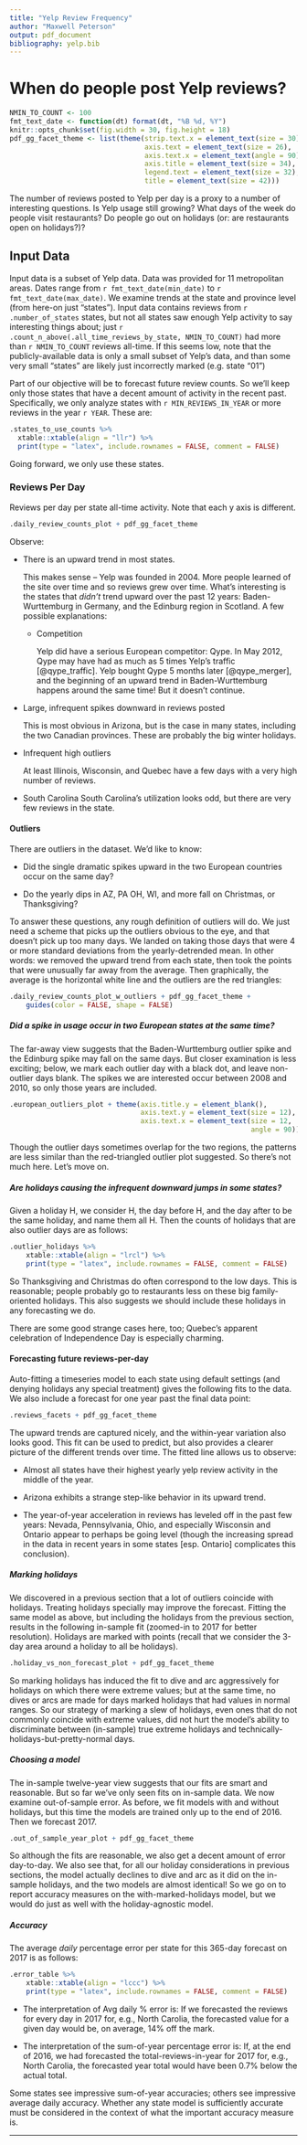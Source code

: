 ```yaml
---
title: "Yelp Review Frequency"
author: "Maxwell Peterson"
output: pdf_document
bibliography: yelp.bib
---
```


# When do people post Yelp reviews?

```r
NMIN_TO_COUNT <- 100
fmt_text_date <- function(dt) format(dt, "%B %d, %Y")
knitr::opts_chunk$set(fig.width = 30, fig.height = 18)
pdf_gg_facet_theme <- list(theme(strip.text.x = element_text(size = 30),
                                 axis.text = element_text(size = 26),
                                 axis.text.x = element_text(angle = 90),
                                 axis.title = element_text(size = 34),
                                 legend.text = element_text(size = 32),
                                 title = element_text(size = 42)))
```

The number of reviews posted to Yelp per day is a proxy to
a number of interesting questions. Is Yelp usage still growing? What days of
the week do people visit restaurants? Do people go out on holidays (or: are
restaurants open on holidays?)?

## Input Data
Input data is a subset of Yelp data. Data was provided for 11 metropolitan areas.
Dates range from `r fmt_text_date(min_date)` to
`r fmt_text_date(max_date)`. We examine trends at the state and province level
(from here-on just "states"). Input data contains reviews from
`r .number_of_states` states, but not all states saw enough Yelp activity to
say interesting things about; just
`r .count_n_above(.all_time_reviews_by_state, NMIN_TO_COUNT)`
had more than `r NMIN_TO_COUNT` reviews all-time. If this seems low, note that
the publicly-available data is only a small subset of Yelp's data, and than
some very small "states" are likely just incorrectly marked (e.g. state "01")

Part of our objective will be to forecast future review counts. So we'll
keep only those states that have a decent amount of activity in the recent past.
Specifically, we only analyze states with `r MIN_REVIEWS_IN_YEAR` or more
reviews in the year `r YEAR`.  These are:
```r
.states_to_use_counts %>%
  xtable::xtable(align = "llr") %>%
  print(type = "latex", include.rownames = FALSE, comment = FALSE)
```

Going forward, we only use these states.

\pagebreak
      	
### Reviews Per Day
Reviews per day per state all-time activity.
Note that each y axis is different.

```r
.daily_review_counts_plot + pdf_gg_facet_theme
```

Observe:
	
* There is an upward trend in most states.
  
    This makes sense -- Yelp was founded
    in 2004. More people learned of the site over time and so reviews grew over time.
    What's interesting is the states that *didn't* trend upward over the past 12 years:
    Baden-Wurttemburg in Germany, and the Edinburg region in Scotland. A few
    possible explanations:

    + Competition
    
        Yelp did have a serious European competitor: Qype. In May 2012, Qype 
        may have had as much as 5 times Yelp's traffic [@qype_traffic].
	Yelp bought Qype 5 months later [@qype_merger], and the beginning of an
	upward trend in Baden-Wurttemburg happens around the same time!
	But it doesn't continue.

* Large, infrequent spikes downward in reviews posted

    This is most obvious in Arizona, but is the case in many states, including
    the two Canadian provinces. These are probably the big winter holidays.

* Infrequent high outliers

    At least Illinois, Wisconsin, and Quebec have a few days with a very high
    number of reviews.

* South Carolina
    South Carolina's utilization looks odd, but there are very few reviews
    in the state.

\pagebreak
    
#### Outliers
There are outliers in the dataset. We'd like to know:

* Did the single dramatic spikes upward in the two European countries occur
  on the same day?

* Do the yearly dips in AZ, PA OH, WI, and more fall on Christmas, or
  Thanksgiving?

To answer these questions, any rough definition of outliers will do.
We just need a scheme that picks up the outliers obvious to the eye, 
and that doesn't pick up too many days.
We landed on taking those days that were 4 or more standard deviations from
the yearly-detrended mean. In other words: we removed the upward trend from
each state, then took the points that were unusually far away from the average.
Then graphically, the average is the horizontal white line and the
outliers are the red triangles:

```r
.daily_review_counts_plot_w_outliers + pdf_gg_facet_theme +
    guides(color = FALSE, shape = FALSE)
```

##### Did a spike in usage occur in two European states at the same time?
	
The far-away view suggests that the Baden-Wurttemburg outlier spike
and the Edinburg spike may fall on the same days. But closer examination
is less exciting; below, we mark each outlier day with a black dot, and leave
non-outlier days blank. The spikes we are interested occur between 2008 and
2010, so only those years are included.

```r
.european_outliers_plot + theme(axis.title.y = element_blank(),
                                axis.text.y = element_text(size = 12),
                                axis.text.x = element_text(size = 12,
                                                           angle = 90))
```

Though the outlier  days sometimes overlap for the two regions,
the patterns are less similar than the red-triangled outlier plot suggested. So
there's not much here. Let's move on.  

\pagebreak
	
##### Are holidays causing the infrequent downward jumps in some states?

Given a holiday H, we consider H, the day before H, and the day after to be
the same holiday, and name them all H.
Then the counts of holidays that are also outlier days are as follows:
```r
.outlier_holidays %>%
    xtable::xtable(align = "lrcl") %>%
    print(type = "latex", include.rownames = FALSE, comment = FALSE)
```

So Thanksgiving and Christmas do often correspond to the low days. This
is reasonable; people probably go to restaurants less on these big family-oriented
holidays. This also suggests we should include these holidays in any forecasting we do.  

There are some good strange cases here, too; Quebec's apparent celebration of
Independence Day is especially charming.

\pagebreak

#### Forecasting future reviews-per-day

Auto-fitting a timeseries model to each state using default settings
(and denying holidays any special treatment) gives the following fits 
to the data. We also include a forecast for one year past
the final data point:
    
```r
.reviews_facets + pdf_gg_facet_theme
```  

The upward trends are captured nicely, and the within-year variation
also looks good. This fit can be used to predict, but also provides a clearer
picture of the different trends over time. The fitted line allows us
to observe:

* Almost all states have their highest yearly yelp review activity 
  in the middle of the year.

* Arizona exhibits a strange step-like behavior in its upward trend.

* The year-of-year acceleration in reviews has leveled off in the past
  few years: Nevada, Pennsylvania, Ohio, and especially Wisconsin and Ontario
  appear to perhaps be going level (though the increasing spread in the data
  in recent years in some states [esp. Ontario] complicates this conclusion).

\pagebreak

##### Marking holidays
We discovered in a previous section that a lot of outliers coincide with
holidays. Treating holidays specially may improve the forecast. Fitting the
same model as above, but including the holidays from the previous section,
results in the following in-sample fit (zoomed-in to 2017 for better resolution).
Holidays are marked with points (recall that we consider the 3-day area 
around a holiday to all be holidays).

```r
.holiday_vs_non_forecast_plot + pdf_gg_facet_theme
```  

So marking holidays has induced the fit to dive and arc aggressively for
holidays on which there were extreme values; but at the same time, no
dives or arcs are made for days marked holidays that had values in
normal ranges. So our strategy of marking a slew of holidays, even ones that
do not commonly coincide with extreme values, did not hurt the model's ability
to discriminate between (in-sample) true extreme holidays and 
technically-holidays-but-pretty-normal days.

\pagebreak

##### Choosing a model

The in-sample twelve-year view suggests that our fits are smart
and reasonable. But so far we've only seen fits on in-sample data.
We now examine out-of-sample error. As before, we fit models with and without
holidays, but this time the models are trained only up to the end
of 2016. Then we forecast 2017.

```r
.out_of_sample_year_plot + pdf_gg_facet_theme
```

So although the fits are reasonable, we also get a decent amount of
error day-to-day. We also see that, for all our holiday considerations
in previous sections, the model actually declines to dive and arc as it
did on the in-sample holidays, and the two models are almost identical!
So we go on to report accuracy measures on the with-marked-holidays model, but
we would do just as well with the holiday-agnostic model.

##### Accuracy
The average *daily* percentage error per state for this 365-day forecast
on 2017 is as follows:

```r
.error_table %>%
    xtable::xtable(align = "lccc") %>%
    print(type = "latex", include.rownames = FALSE, comment = FALSE)
```

* The interpretation of Avg daily % error is:
  If we forecasted the reviews
  for every day in 2017 for, e.g., North Carolia, the forecasted value for
  a given day would be, on average, 14% off the mark.

* The interpretation of the sum-of-year percentage error is:
  If, at the end of 2016, we had forecasted the total-reviews-in-year
  for 2017 for, e.g., North Carolia, the forecasted year total would have been
  0.7% below the actual total.

Some states see impressive sum-of-year accuracies; others see impressive average
daily accuracy. Whether any state model is sufficiently accurate
must be considered in the context of what the important accuracy measure is.


*****